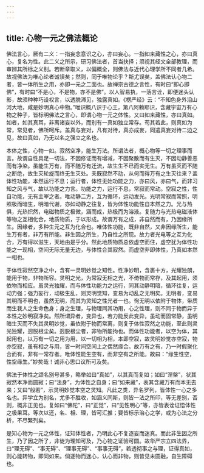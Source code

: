 ```yaml
---
---
---
```

title: 心物一元之佛法概论
---




佛法言心，厥有二义：一指妄念意识之心，亦曰妄心。一指如来藏性之心，亦曰真心，复名为性。此二义之所示，研习佛法者，首当抉择；须视其经文全部教理，而审辨其所标之义别。若断章取义，以偏概全，则佛法与近代心理学所不同者几希。故视佛法为唯心论者诚误矣；然则，同于唯物论乎？斯尤误矣，盖佛法认心物二者，皆一体所生之用，亦即一元之二面也。故禅宗古德之言性，有时曰“即心即佛”，有时曰“不是心，不是物，亦不是佛”。以人智易执，一落言诠，即便迷头认影，故须种种巧设权言，以透脱滞见，独露真如。《楞严经》云：“不知色身外洎山河大地，咸是妙明真心中物。”唯识概八识于心王，第八阿赖耶识，含藏宇宙万有心物之种子，皆标明佛法之言心，即谓心物一元之体性。又曰如来藏性，亦曰真如。如者，如其真耳，非离诸妄以外，而别有一真如独立常存。苟其若此，则真如为常，常见者，佛所呵斥。盖真与妄对，凡有对待，真亦成妄，同遣真妄对待二边之见，故曰真如，乃无以名之强立之名也。

本体之性，心物一如。寂然空净，能生万法。所谓法者，概心物等一切之理事而言。故谓自性具足一切法，不因修证而有增减，不因聚散而有生灭，不因动静善恶而有净染。虽能生万有，而不随万有迁流，故生生不已而实无生。万有虽灭而不随之断绝，故生灭轮旋而终无生灭处。夫既寂然不动，从何而得万有之生灭往来？盖体性功能，本然运行不息；运行者，体性无始功能之力，亦曰风，亦曰气，而非习知之风与气，故以功能之力言。功能之力，运行不息，常寂而常动。空寂之性，性自功能，无有主宰之者。唯动静二方，互为循环，运动发光。光明常寂而常照，明照极而暗生，明暗代谢，亦如动静之往复，皆为体性功能性自本然之力。光与热俱，光热炽然，电磁物质之极微，涵而成，热极而为溶液。复随力与光热电磁液体等物之互相化合，地质物质，于以形成。故谓万有之成，非自然而有，乃因缘所生。因缘者，多种生元之互为化合也。唯体性功能，既非自然，又非因缘所生，能生万有者，非万有所能。非生因之所生，乃自性之所现。故力者光电等之互为化合，万有得以滋生，天地由是乎分。然此地质物质总依虚空而住，虚空犹为体性功能之一现相，空间无际无量无边，与体性合其寂然。而虚空非即体性，乃真如本然一相也。

于体性寂然空净之中，含有一灵明妙觉之知性。性净妙明，含裹十方，光耀独朗，能用于物，非物所容。灵明之光，为常寂无相之光，不倚物而常存，及其起用，须依物而相应。虽灵光独耀，而与体性功能力之运行，同其动静明暗，循环往复，运动力强；强力妄行，动极生乱，则灵明觉知，变易为动乱之无明矣。无明者，变易其明而不明也，虽然无明，而其为灵知之性光者一也。徇无明以依附于物体，带质而生我人之生命色身；身之生理，与物理同其功用，心之性理，则不同于物而异于本性之妙明寂净矣。然所谓异者，变异也，若力能反此变异，虽动而固常静，虽明暗生灭而不失其灵明妙觉，虽依附于物而常离，则复于体性寂然之功能，至此则灵光独耀，迥脱根尘矣。迥脱根尘者，非物所能拘也。而体性功能者，以空为体，其起用也，以万有一切之用为用，以一切相为相，本即空寂，故灵明妙觉亦空寂，物亦空寂，虽有相之与用，皆一时间空间上之偶然缘合。故万有之有，乃一时假聚化合而有，非有一常存者。唯体性能生空有，而非空有之所能。故曰：“缘生性空，性空缘生。”妙矣哉！诚非心思口议所可及矣。

佛法于体性之颂名别号甚多，略举如曰“真如”，以其真而复如；如曰“涅槃”，状其寂然本净而圆寂；曰“法身”，为体性之自身；曰“如来藏”，表其含藏万有而本无去来；又曰“般若”，示灵明妙觉本空之灵知。凡此之类，异名罗列，皆体性一心之多名也。异学立为别名，尤多不胜收，如涵义同斯，则皆一法之所印，等无差别，否则，概非正见也。复如曰“佛陀”，曰“正觉”，曰“见性明心”等，亦皆表诠证悟体性之极果耳。等次以还，名、相、理，皆可汇推；要皆标示治心之学，或为心法之分析，不尽繁列矣。

是知心物为一元之体性，证知体性者，乃明此心不复逐妄而迷真。而此非生因之所生，乃了因之所了，非徒为理知可及，乃心物之证验可圆。故华严宗立四法界，曰“理无碍”、“事无碍”、“理事无碍”、“事事无碍”，若透彻事之与理，证得真如，则心能转物，即同如来。倘逐物而迷心，认心而非物，则皆见未圆融，自生障碍也。